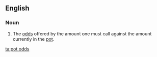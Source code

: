 ==English==

===Noun===
{{en-plural-noun|[[pot]] [[odds]]}}

# {{poker}} The [[odds]] offered by the amount one must call against the amount currently in the [[pot]].

[[ta:pot odds]]
